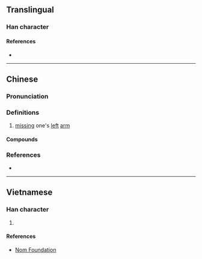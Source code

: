 {{character info/new}}
{{also|孑|子}}
==Translingual==

===Han character===
{{Han char|rn=39|rad=子|as=00|sn=3|var=3|four=17400|canj=NNO}}

====References====
* {{Han ref|kx=0277.081|hdz=21008.020|uh=5B53|ud=23379|bh=A46E|bd=42094}}

----

==Chinese==
{{zh-forms|alt=孒,𠀔}}

===Pronunciation===
{{zh-pron
|m=jué
|c=kyut3
|mc=y
|oc=y
|cat=a
}}

===Definitions===
{{zh-hanzi}}

# {{zh-obsolete}} [[missing]] one's [[left]] [[arm]]

====Compounds====
{{zh-der|孑孓}}

===References===
* {{R:twedu|A00984}}

----

==Vietnamese==

===Han character===
{{vi-hantu|[[quyết]]|rs=子00}}

# {{defn|lang=vi|sort=子00}}

====References====
* [http://nomfoundation.org/common/nom_details.php?codepoint=5b53 Nom Foundation]